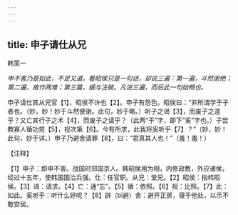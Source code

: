 ```yaml
---
---
---
```

title: 申子请仕从兄
---



韩策一

*申不害乃是如此，不足又道。看昭侯只是一句话，却说三遍：第一遍，斗然谢绝；第二遍，故作两难；第三篇，细与注破。凡说三遍，而后此一句始畅也。*

申子请仕其从兄官【1】，昭侯不许也【2】。申子有怨色。昭侯曰：“非所谓学于子者也。（妙，妙！妙于斗然便谢。此句，妙于略。）听子之谒【3】，而废子之道乎？又亡其行子之术【4】，而废子之请乎？（此两“乎”字，即下“奚”字也。）子尝教寡人循功劳【5】，视次第【6】。今有所求，此我将奚听乎【7】？”（妙，妙！此句，妙于详。）申子乃避舍请罪【8】，曰：“君真其人也！”（羞！羞！）

【注释】

【1】申子：即申不害。战国时郑国京人。韩昭侯用为相，内修政教，外应诸侯，经过十五年，使韩国国治兵强。仕：任官职。从兄：堂兄。【2】昭侯：指帏昭侯。【3】谒：请求。【4】亡：通“忘”。【5】循：依照。【6】视：比照。【7】此：如此。奚听乎：听什么好呢？【8】辟（bì避）舍：避开正房，寝于他处，以示不敢安居。